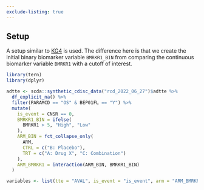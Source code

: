 ```yaml
---
exclude-listing: true
---
```


## Setup

A setup similar to [KG4](../../graphs/KG4/kg04.qmd) is used.
The difference here is that we create the initial binary biomarker variable `BMRKR1_BIN` from comparing the continuous biomarker variable `BMRKR1` with a cutoff of interest.

```r
library(tern)
library(dplyr)

adtte <- scda::synthetic_cdisc_data("rcd_2022_06_27")$adtte %>%
  df_explicit_na() %>%
  filter(PARAMCD == "OS" & BEP01FL == "Y") %>%
  mutate(
    is_event = CNSR == 0,
    BMRKR1_BIN = ifelse(
      BMRKR1 > 5, "High", "Low"
    ),
    ARM_BIN = fct_collapse_only(
      ARM,
      CTRL = c("B: Placebo"),
      TRT = c("A: Drug X", "C: Combination")
    ),
    ARM_BMRKR1 = interaction(ARM_BIN, BMRKR1_BIN)
  )

variables <- list(tte = "AVAL", is_event = "is_event", arm = "ARM_BMRKR1")
```

